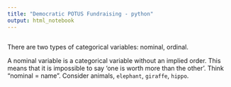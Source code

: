 ```yaml
---
title: "Democratic POTUS Fundraising - python"
output: html_notebook
---
```


```python

```

There are two types of categorical variables: nominal, ordinal.

A nominal variable is a categorical variable without an implied order. This means that it is impossible to say 'one is worth more than the other'. Think "nominal = name". Consider animals, `elephant`, `giraffe`, `hippo`.